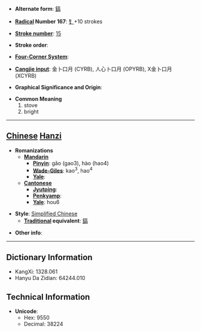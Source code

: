 * '''Alternate form''': [[鎬]]

* '''[[Wiktionary:Chinese radical index| Radical]] Number 167''': [[Wiktionary:Chinese radical index 钅|钅]]+10 strokes

* '''[[Wiktionary:Chinese total strokes index|Stroke number]]''': [[Wiktionary:Chinese total strokes index 15|15]]

* '''Stroke order''': 

* '''[[Wiktionary:Chinese four corner index|Four-Corner System]]''': 

* '''[[Wiktionary:Chinese Cangjie index|Cangjie input]]''': 金卜口月 (CYRB), 人心卜口月 (OPYRB), X金卜口月 (XCYRB)

* '''Graphical Significance and Origin''': 

* '''Common Meaning'''
*#stove
*# bright


----

== [[Chinese]] [[Hanzi]] ==

* '''Romanizations'''
** '''[[Mandarin]]'''
*** '''[[Pinyin]]''': gǎo (gao3), hào (hao4)
*** '''[[Wade-Giles]]''': kao<sup>3</sup>, hao<sup>4</sup>
*** '''[[Yale]]''': 
** '''[[Cantonese]]'''
*** '''[[Jyutping]]''':
*** '''[[Penkyamp]]''': 
*** '''[[Yale]]''': hou6

* '''Style''': [[Simplified Chinese]] 
** '''[[Traditional Chinese|Traditional]] equivalent''': [[鎬]]

* '''Other info''': 

----

== Dictionary Information ==

* KangXi: 1328.061
* Hanyu Da Zidian: 64244.010

== Technical Information ==

* '''Unicode''':
** Hex: 9550
** Decimal: 38224